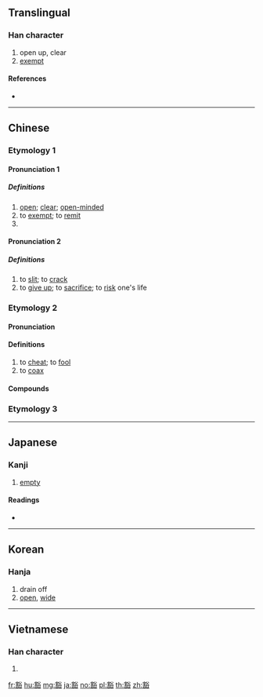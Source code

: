 {{character info/new}}
==Translingual==

===Han character===
{{Han char|rn=150|rad=谷|as=10|sn=17|four=38668|canj=JRCOR}}

# open up, clear
# [[exempt]]

====References====
* {{Han ref|kx=1190.230|dkj=36221|dj=1653.220|hdz=63906.010|uh=8C41|ud=35905|bh=C1C5|bd=49605}}

----

==Chinese==

===Etymology 1===
{{zh-forms}}

====Pronunciation 1====
{{zh-pron
|m=huò
|c=kut3
|h=pfs=vok
|md=
|mn=
|w=
|mc=y
|oc=y
|cat=a,v,pn
}}

=====Definitions=====
{{zh-hanzi}}

# [[open]]; [[clear]]; [[open-minded]]
# to [[exempt]]; to [[remit]]
# {{surname|lang=zh}}

====Pronunciation 2====
{{zh-pron
|m=huō
|m-s=ho1
|c=kut3
|h=
|md=
|mn=
|w=
|mc=y
|oc=y
|cat=v
}}

=====Definitions=====
{{zh-hanzi}}

# to [[slit]]; to [[crack]]
# to [[give up]]; to [[sacrifice]]; to [[risk]] one's life

===Etymology 2===
{{zh-forms|alt=呵,喝,惑}}

====Pronunciation====
{{zh-pron
|m-s=ho1
|cat=v
}}

====Definitions====
{{zh-hanzi}} {{tlb|zh|Sichuanese}}

# to [[cheat]]; to [[fool]]
# to [[coax]]

====Compounds====
{{zh-der|豁豁哄哄}}

===Etymology 3===
{{zh-see|划|v}}

----

==Japanese==

===Kanji===
{{ja-kanji|grade=|rs=谷10}}

# [[empty]]

====Readings====
* {{ja-readings|on=[[かつ]] (katsu)|kun=[[ひらける]] (hirakeru), [[ひろい]] (hiroi)|nanori=}}

----

==Korean==

===Hanja===
{{ko-hanja|hangeul=활|eumhun=|rv=hwal|mr=hwal|y=hwal}}

# drain off
# [[open]], [[wide]]

----

==Vietnamese==

===Han character===
{{vi-hantu|[[khoát]], [[hoát]], [[khoạt]]|rs=谷10}}

# {{defn|lang=vi|sort=谷10}}

[[fr:豁]]
[[hu:豁]]
[[mg:豁]]
[[ja:豁]]
[[no:豁]]
[[pl:豁]]
[[th:豁]]
[[zh:豁]]